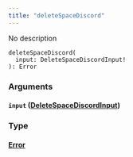 ```yaml
---
title: "deleteSpaceDiscord"
---
```


No description

```
deleteSpaceDiscord(
  input: DeleteSpaceDiscordInput!
): Error

```

### Arguments[](#arguments "Direct link to heading")

#### `input` ([DeleteSpaceDiscordInput](/developer/graphql-api/references/inputs/delete-space-discord-input))[](#input-deletespacediscordinput "Direct link to heading")

### Type[](#type "Direct link to heading")

#### [Error](/developer/graphql-api/references/objects/error)[](#error "Direct link to heading")